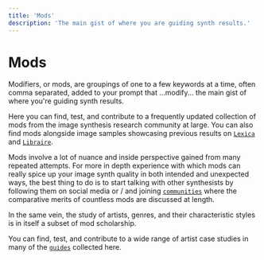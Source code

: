 ```yaml
---
title: 'Mods'
description: 'The main gist of where you are guiding synth results.'
---
```



# Mods

Modifiers, or mods, are groupings of one to a few keywords at a time, often comma separated, added to your prompt that ...modify... the main gist of where you're guiding synth results.

Here you can find, test, and contribute to a frequently updated collection of mods from the image synthesis research community at large. You can also find mods alongside image samples showcasing previous results on [`Lexica`](https://lexica.art/) and [`Libraire`](https://libraire.ai/).

Mods involve a lot of nuance and inside perspective gained from many repeated attempts. For more in depth experience with which mods can really spice up your image synth quality in both intended and unexpected ways, the best thing to do is to start talking with other synthesists by following them on social media or / and joining [`communities`](/docs/communities) where the comparative merits of countless mods are discussed at length.

In the same vein, the study of artists, genres, and their characteristic styles is in itself a subset of mod scholarship.

You can find, test, and contribute to a wide range of artist case studies in many of the [`guides`](/docs/guides) collected here.